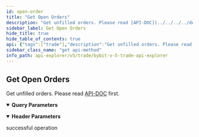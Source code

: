 ```yaml
---
id: open-order
title: "Get Open Orders"
description: "Get unfilled orders. Please read [API-DOC](../../../../derivatives/contract/open-order#) first."
sidebar_label: Get Open Orders
hide_title: true
hide_table_of_contents: true
api: {"tags":["trade"],"description":"Get unfilled orders. Please read [API-DOC](../../../../derivatives/contract/open-order#) first.","operationId":"open-order","parameters":[{"name":"apiKey","in":"header","description":"If not input, the default one will be used","required":false,"schema":{"type":"string"}},{"name":"secret","in":"header","description":"If not input, the default one will be used","required":false,"schema":{"type":"string"}},{"name":"category","in":"query","description":"Product type","required":true,"schema":{"type":"string","enum":["linear","inverse","option","spot"],"default":"linear"}},{"name":"symbol","in":"query","description":"Symbol name","required":false,"schema":{"type":"string"}},{"name":"baseCoin","in":"query","description":"Base coin","required":false,"schema":{"type":"string"}},{"name":"settleCoin","in":"query","required":false,"schema":{"type":"string"}},{"name":"orderId","in":"query","required":false,"schema":{"type":"string"}},{"name":"orderLinkId","in":"query","description":"User customised order id","required":false,"schema":{"type":"string"}},{"name":"orderFilter","in":"query","description":"Order filter","required":false,"schema":{"type":"string","enum":["Order","StopOrder","tpslOrder"]}},{"name":"openOnly","in":"query","description":"Whether to only query active orders, if openOnly = 0, only get active orders. If it is 1, return only the order data of the final status (cancelled/rejected/completely filled, etc.) in the last 10 minutes","required":false,"schema":{"type":"int","enum":[0,1],"default":0}},{"name":"limit","in":"query","description":"1-50. max 50","required":false,"schema":{"type":"integer","default":20}},{"name":"cursor","in":"query","description":"cursor to pagnition","required":false,"schema":{"type":"string"}}],"responses":{"200":{"description":"successful operation"}},"method":"get","path":"/v5/order/realtime","servers":[{"url":"https://api-testnet.bybit.com","description":"Testnet server"}],"info":{"description":"Collection of Trade - v5 Restul API, which covers USDT Perpetual, USDC Perpetual, Inverse Perpetual, Inverse Future, Spot and Option.\n","version":"3.0.0","title":"Bybit v5 trade api explorer"},"postman":{"name":"Get Open Orders","description":{"content":"Get unfilled orders. Please read [API-DOC](../../../../derivatives/contract/open-order#) first.","type":"text/plain"},"url":{"path":["v5","order","realtime"],"host":["{{baseUrl}}"],"query":[{"disabled":false,"description":{"content":"(Required) Product type","type":"text/plain"},"key":"category","value":""},{"disabled":false,"description":{"content":"Symbol name","type":"text/plain"},"key":"symbol","value":""},{"disabled":false,"description":{"content":"Base coin","type":"text/plain"},"key":"baseCoin","value":""},{"disabled":false,"key":"settleCoin","value":""},{"disabled":false,"key":"orderId","value":""},{"disabled":false,"description":{"content":"User customised order id","type":"text/plain"},"key":"orderLinkId","value":""},{"disabled":false,"description":{"content":"Order filter","type":"text/plain"},"key":"orderFilter","value":""},{"disabled":false,"description":{"content":"Whether to only query active orders, if openOnly = 0, only get active orders. If it is 1, return only the order data of the final status (cancelled/rejected/completely filled, etc.) in the last 10 minutes","type":"text/plain"},"key":"openOnly","value":""},{"disabled":false,"description":{"content":"1-50. max 50","type":"text/plain"},"key":"limit","value":""},{"disabled":false,"description":{"content":"cursor to pagnition","type":"text/plain"},"key":"cursor","value":""}],"variable":[]},"header":[{"disabled":false,"description":{"content":"If not input, the default one will be used","type":"text/plain"},"key":"apiKey","value":""},{"disabled":false,"description":{"content":"If not input, the default one will be used","type":"text/plain"},"key":"secret","value":""}],"method":"GET"}}
sidebar_class_name: "get api-method"
info_path: api-explorer/v5/trade/bybit-v-5-trade-api-explorer
---
```



## Get Open Orders



Get unfilled orders. Please read [API-DOC](../../../../derivatives/contract/open-order#) first.

<details style={{"marginBottom":"1rem"}} data-collapsed={false} open={true}><summary style={{}}><strong>Query Parameters</strong></summary><div><ul><ParamsItem className={"paramsItem"} param={{"name":"category","in":"query","description":"Product type","required":true,"schema":{"type":"string","enum":["linear","inverse","option","spot"],"default":"linear"}}}></ParamsItem><ParamsItem className={"paramsItem"} param={{"name":"symbol","in":"query","description":"Symbol name","required":false,"schema":{"type":"string"}}}></ParamsItem><ParamsItem className={"paramsItem"} param={{"name":"baseCoin","in":"query","description":"Base coin","required":false,"schema":{"type":"string"}}}></ParamsItem><ParamsItem className={"paramsItem"} param={{"name":"settleCoin","in":"query","required":false,"schema":{"type":"string"}}}></ParamsItem><ParamsItem className={"paramsItem"} param={{"name":"orderId","in":"query","required":false,"schema":{"type":"string"}}}></ParamsItem><ParamsItem className={"paramsItem"} param={{"name":"orderLinkId","in":"query","description":"User customised order id","required":false,"schema":{"type":"string"}}}></ParamsItem><ParamsItem className={"paramsItem"} param={{"name":"orderFilter","in":"query","description":"Order filter","required":false,"schema":{"type":"string","enum":["Order","StopOrder","tpslOrder"]}}}></ParamsItem><ParamsItem className={"paramsItem"} param={{"name":"openOnly","in":"query","description":"Whether to only query active orders, if openOnly = 0, only get active orders. If it is 1, return only the order data of the final status (cancelled/rejected/completely filled, etc.) in the last 10 minutes","required":false,"schema":{"type":"int","enum":[0,1],"default":0}}}></ParamsItem><ParamsItem className={"paramsItem"} param={{"name":"limit","in":"query","description":"1-50. max 50","required":false,"schema":{"type":"integer","default":20}}}></ParamsItem><ParamsItem className={"paramsItem"} param={{"name":"cursor","in":"query","description":"cursor to pagnition","required":false,"schema":{"type":"string"}}}></ParamsItem></ul></div></details><details style={{"marginBottom":"1rem"}} data-collapsed={false} open={true}><summary style={{}}><strong>Header Parameters</strong></summary><div><ul><ParamsItem className={"paramsItem"} param={{"name":"apiKey","in":"header","description":"If not input, the default one will be used","required":false,"schema":{"type":"string"}}}></ParamsItem><ParamsItem className={"paramsItem"} param={{"name":"secret","in":"header","description":"If not input, the default one will be used","required":false,"schema":{"type":"string"}}}></ParamsItem></ul></div></details><div><ApiTabs><TabItem label={"200"} value={"200"}><div>

successful operation

</div><div></div></TabItem></ApiTabs></div>
      